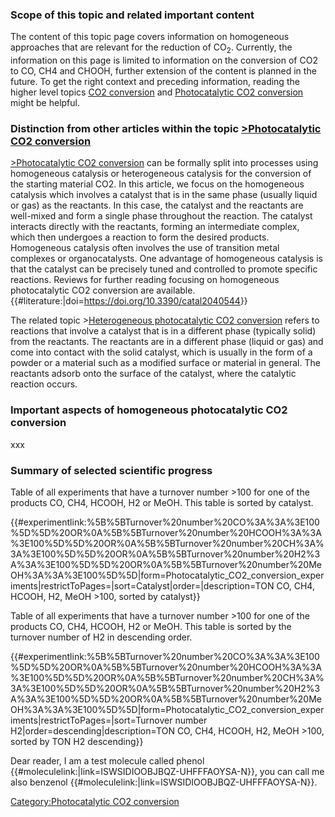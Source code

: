 {{BaseTemplate}}
[[Category:Photocatalytic CO2 conversion]]

=== Scope of this topic and related important content ===
<!-- Related content -->The content of this topic page covers information on homogeneous approaches that are relevant for the reduction of CO<sub>2</sub>. Currently, the information on this page is limited to information on the conversion of CO2 to CO, CH4 and CHOOH, further extension of the content is planned in the future. To get the right context and preceding information, reading the higher level topics [[:Category:CO2 conversion|<u>CO2 conversion</u>]] and [[:Category:Photocatalytic CO2 conversion|<u>Photocatalytic CO2 conversion</u>]] might be helpful.     

=== Distinction from other articles within the topic [[:Category:Photocatalytic CO2 conversion|>Photocatalytic CO2 conversion]] ===

[[:Category:Photocatalytic CO2 conversion|>Photocatalytic CO2 conversion]] can be formally split into processes using homogeneous catalysis or heterogeneous catalysis for the conversion of the starting material CO2. In this article, we focus on the  homogeneous catalysis which involves a catalyst that is in the same phase (usually liquid or gas) as the reactants. In this case, the catalyst and the reactants are well-mixed and form a single phase throughout the reaction. The catalyst interacts directly with the reactants, forming an intermediate complex, which then undergoes a reaction to form the desired products. Homogeneous catalysis often involves the use of transition metal complexes or organocatalysts. One advantage of homogeneous catalysis is that the catalyst can be precisely tuned and controlled to promote specific reactions. Reviews for further reading focusing on homogeneous photocatalytic CO2 conversion are available.{{#literature:|doi=https://doi.org/10.3390/catal2040544}}

The related topic >[[:Category:Heterogeneous photocatalytic CO2 conversion|Heterogeneous photocatalytic CO2 conversion]] refers to reactions that involve a catalyst that is in a different phase (typically solid) from the reactants. The reactants are in a different phase (liquid or gas) and come into contact with the solid catalyst, which is usually in the form of a powder or a material such as a modified surface or material in general. The reactants adsorb onto the surface of the catalyst, where the catalytic reaction occurs.

=== Important aspects of homogeneous photocatalytic CO2 conversion ===
xxx

=== Summary of selected scientific progress ===
Table of all experiments that have a turnover number >100 for one of the products CO, CH4, HCOOH, H2 or MeOH. This table is sorted by catalyst.

{{#experimentlink:%5B%5BTurnover%20number%20CO%3A%3A%3E100%5D%5D%20OR%0A%5B%5BTurnover%20number%20HCOOH%3A%3A%3E100%5D%5D%20OR%0A%5B%5BTurnover%20number%20CH%3A%3A%3E100%5D%5D%20OR%0A%5B%5BTurnover%20number%20H2%3A%3A%3E100%5D%5D%20OR%0A%5B%5BTurnover%20number%20MeOH%3A%3A%3E100%5D%5D|form=Photocatalytic_CO2_conversion_experiments|restrictToPages=|sort=Catalyst|order=|description=TON CO, CH4, HCOOH, H2, MeOH >100, sorted by catalyst}}

Table of all experiments that have a turnover number >100 for one of the products CO, CH4, HCOOH, H2 or MeOH. This table is sorted by the turnover number of H2 in descending order.

{{#experimentlink:%5B%5BTurnover%20number%20CO%3A%3A%3E100%5D%5D%20OR%0A%5B%5BTurnover%20number%20HCOOH%3A%3A%3E100%5D%5D%20OR%0A%5B%5BTurnover%20number%20CH%3A%3A%3E100%5D%5D%20OR%0A%5B%5BTurnover%20number%20H2%3A%3A%3E100%5D%5D%20OR%0A%5B%5BTurnover%20number%20MeOH%3A%3A%3E100%5D%5D|form=Photocatalytic_CO2_conversion_experiments|restrictToPages=|sort=Turnover number H2|order=descending|description=TON CO, CH4, HCOOH, H2, MeOH >100, sorted by TON H2 descending}}



Dear reader, I am a test molecule called phenol {{#moleculelink:|link=ISWSIDIOOBJBQZ-UHFFFAOYSA-N}}, you can call me also benzenol {{#moleculelink:|link=ISWSIDIOOBJBQZ-UHFFFAOYSA-N}}.
